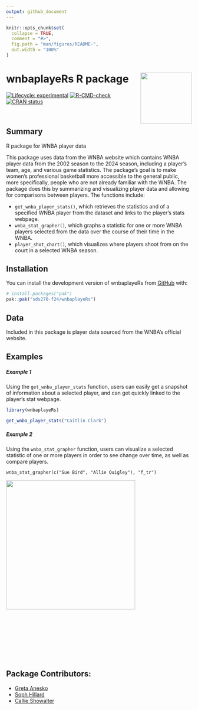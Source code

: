 ```yaml
---
output: github_document
---
```


<!-- README.md is generated from README.Rmd. Please edit that file -->

```r
knitr::opts_chunk$set(
  collapse = TRUE,
  comment = "#>",
  fig.path = "man/figures/README-",
  out.width = "100%"
)
```

# wnbaplayeRs R package <img src='data-raw/wnba_sticker.png' align="right" height="139"/>

<!-- badges: start -->
[![Lifecycle: experimental](https://img.shields.io/badge/lifecycle-experimental-orange.svg)](https://lifecycle.r-lib.org/articles/stages.html#experimental)
[![R-CMD-check](https://github.com/sds270-f24/endangeRed/actions/workflows/R-CMD-check.yaml/badge.svg)](https://github.com/sds270-f24/endangeRed/actions/workflows/R-CMD-check.yaml)
[![CRAN status](https://www.r-pkg.org/badges/version/packageName)](https://CRAN.R-project.org/package=packageName)
<!-- badges: end -->


<br>

## Summary

R package for WNBA player data

This package uses data from the WNBA website which contains WNBA player data from the 2002 season to the 2024 season, including a player's team, age, and various game statistics. The package's goal is to make women's professional basketball more accessible to the general public, more specifically, people who are not already familiar with the WNBA. The package does this by summarizing and visualizing player data and allowing for comparisons between players. The functions include:

- `get_wnba_player_stats()`, which retrieves the statistics and of a specified WNBA player from the dataset and links to the player's stats webpage.
- `wnba_stat_grapher()`, which graphs a statistic for one or more WNBA players selected from the data over the course of their time in the WNBA.
- `player_shot_chart()`, which visualizes where players shoot from on the court in a selected WNBA season.


## Installation

You can install the development version of wnbaplayeRs from [GitHub](https://github.com/) with:

``` r
# install.packages("pak")
pak::pak("sds270-f24/wnbaplayeRs")
```

## Data

Included in this package is player data sourced from the WNBA's official website.

## Examples

##### Example 1

Using the `get_wnba_player_stats` function, users can easily get a snapshot of information about a selected player, and can get quickly linked to the player's stat webpage. 

```r
library(wnbaplayeRs)

get_wnba_player_stats("Caitlin Clark")

```

##### Example 2

Using the `wnba_stat_grapher` function, users can visualize a selected statistic of one or more players in order to see change over time, as well as compare players. 

```
wnba_stat_grapher(c("Sue Bird", "Allie Quigley"), "f_tr")

```
<img src='data-raw/wnba_stats.png' align="center" height="350"/>

<br>
<br>
<br>
<br>
<br>
<br>
<br>



## Package Contributors:

-   [Greta Anesko](https://github.com/ganesko)
-   [Soph Hillard](https://github.com/s0ph1ah)
-   [Callie Showalter](https://github.com/callieshow)